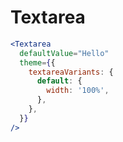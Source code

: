 # Textarea

```jsx live
<Textarea
  defaultValue="Hello"
  theme={{
    textareaVariants: {
      default: {
        width: '100%',
      },
    },
  }}
/>
```
